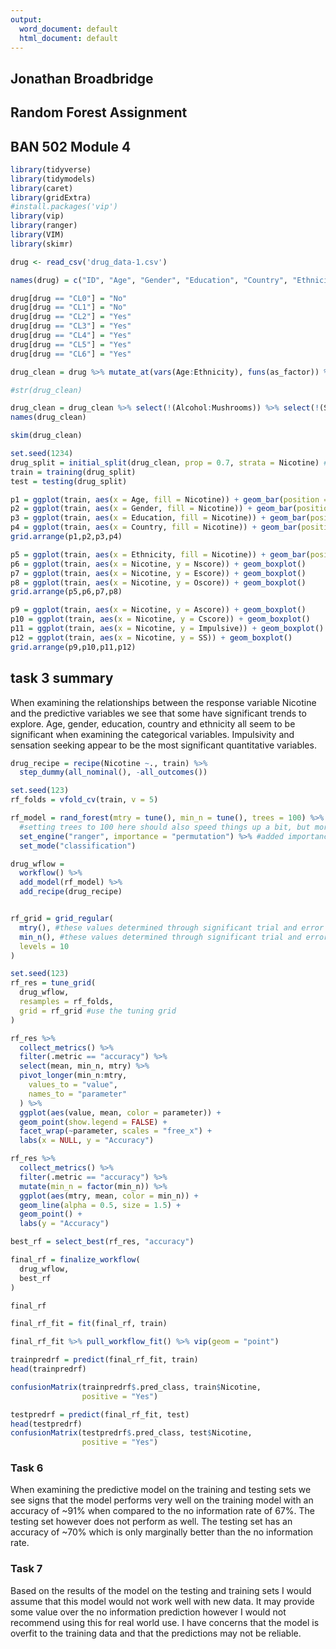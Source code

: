 ---
output:
  word_document: default
  html_document: default
---
## Jonathan Broadbridge

## Random Forest Assignment

## BAN 502 Module 4



```{r, include =FALSE}
library(tidyverse)
library(tidymodels)
library(caret)
library(gridExtra)
#install.packages('vip')
library(vip)
library(ranger)
library(VIM)
library(skimr)
```

```{r}
drug <- read_csv('drug_data-1.csv')

names(drug) = c("ID", "Age", "Gender", "Education", "Country", "Ethnicity","Nscore", "Escore", "Oscore", "Ascore", "Cscore", "Impulsive","SS", "Alcohol", "Amphet", "Amyl", "Benzos", "Caff", "Cannabis","Choc", "Coke", "Crack", "Ecstasy", "Heroin", "Ketamine", "Legalh","LSD", "Meth", "Mushrooms", "Nicotine", "Semer", "VSA")

drug[drug == "CL0"] = "No"
drug[drug == "CL1"] = "No"
drug[drug == "CL2"] = "Yes"
drug[drug == "CL3"] = "Yes"
drug[drug == "CL4"] = "Yes"
drug[drug == "CL5"] = "Yes"
drug[drug == "CL6"] = "Yes"

drug_clean = drug %>% mutate_at(vars(Age:Ethnicity), funs(as_factor)) %>%mutate(Age = factor(Age, labels = c("18_24", "25_34", "35_44","45_54", "55_64", "65_"))) %>%mutate(Gender = factor(Gender, labels = c("Male", "Female"))) %>%mutate(Education = factor(Education, labels =c("Under16", "At16", "At17", "At18", "SomeCollege","ProfessionalCert", "Bachelors", "Masters", "Doctorate"))) %>%mutate(Country = factor(Country,labels = c("USA", "NewZealand", "Other", "Australia","Ireland","Canada","UK"))) %>%mutate(Ethnicity = factor(Ethnicity,labels = c("Black", "Asian", "White", "White/Black", "Other","White/Asian", "Black/Asian"))) %>% mutate_at(vars(Alcohol:VSA), funs(as_factor)) %>%select(-ID)

#str(drug_clean)

drug_clean = drug_clean %>% select(!(Alcohol:Mushrooms)) %>% select(!(Semer:VSA))
names(drug_clean)
```

```{r task 1}
skim(drug_clean)
```

```{r task 2}
set.seed(1234) 
drug_split = initial_split(drug_clean, prop = 0.7, strata = Nicotine) #70% in training
train = training(drug_split)
test = testing(drug_split)
```

```{r task 3}
p1 = ggplot(train, aes(x = Age, fill = Nicotine)) + geom_bar(position = "fill")
p2 = ggplot(train, aes(x = Gender, fill = Nicotine)) + geom_bar(position = "fill")
p3 = ggplot(train, aes(x = Education, fill = Nicotine)) + geom_bar(position = "fill")
p4 = ggplot(train, aes(x = Country, fill = Nicotine)) + geom_bar(position = "fill")
grid.arrange(p1,p2,p3,p4)

p5 = ggplot(train, aes(x = Ethnicity, fill = Nicotine)) + geom_bar(position = "fill")
p6 = ggplot(train, aes(x = Nicotine, y = Nscore)) + geom_boxplot()
p7 = ggplot(train, aes(x = Nicotine, y = Escore)) + geom_boxplot()
p8 = ggplot(train, aes(x = Nicotine, y = Oscore)) + geom_boxplot()
grid.arrange(p5,p6,p7,p8)

p9 = ggplot(train, aes(x = Nicotine, y = Ascore)) + geom_boxplot()
p10 = ggplot(train, aes(x = Nicotine, y = Cscore)) + geom_boxplot()
p11 = ggplot(train, aes(x = Nicotine, y = Impulsive)) + geom_boxplot()
p12 = ggplot(train, aes(x = Nicotine, y = SS)) + geom_boxplot()
grid.arrange(p9,p10,p11,p12)
```

## task 3 summary

When examining the relationships between the response variable Nicotine and the predictive variables we see that some have significant trends to explore.
Age, gender, education, country and ethnicity all seem to be significant when examining the categorical variables. Impulsivity and sensation seeking appear to be the most significant quantitative variables.

```{r task 4}
drug_recipe = recipe(Nicotine ~., train) %>%
  step_dummy(all_nominal(), -all_outcomes())

set.seed(123)
rf_folds = vfold_cv(train, v = 5)

rf_model = rand_forest(mtry = tune(), min_n = tune(), trees = 100) %>% #add tuning of mtry and min_n parameters
  #setting trees to 100 here should also speed things up a bit, but more trees might be better
  set_engine("ranger", importance = "permutation") %>% #added importance metric
  set_mode("classification")

drug_wflow = 
  workflow() %>% 
  add_model(rf_model) %>% 
  add_recipe(drug_recipe)


rf_grid = grid_regular(
  mtry(), #these values determined through significant trial and error
  min_n(), #these values determined through significant trial and error
  levels = 10
)

set.seed(123)
rf_res = tune_grid(
  drug_wflow,
  resamples = rf_folds,
  grid = rf_grid #use the tuning grid
)

rf_res %>%
  collect_metrics() %>%
  filter(.metric == "accuracy") %>%
  select(mean, min_n, mtry) %>%
  pivot_longer(min_n:mtry,
    values_to = "value",
    names_to = "parameter"
  ) %>%
  ggplot(aes(value, mean, color = parameter)) +
  geom_point(show.legend = FALSE) +
  facet_wrap(~parameter, scales = "free_x") +
  labs(x = NULL, y = "Accuracy")
```





```{r task 5}
rf_res %>%
  collect_metrics() %>%
  filter(.metric == "accuracy") %>%
  mutate(min_n = factor(min_n)) %>%
  ggplot(aes(mtry, mean, color = min_n)) +
  geom_line(alpha = 0.5, size = 1.5) +
  geom_point() +
  labs(y = "Accuracy")

best_rf = select_best(rf_res, "accuracy")

final_rf = finalize_workflow(
  drug_wflow,
  best_rf
)

final_rf

final_rf_fit = fit(final_rf, train)

final_rf_fit %>% pull_workflow_fit() %>% vip(geom = "point")

trainpredrf = predict(final_rf_fit, train)
head(trainpredrf)

confusionMatrix(trainpredrf$.pred_class, train$Nicotine, 
                positive = "Yes")

testpredrf = predict(final_rf_fit, test)
head(testpredrf)
confusionMatrix(testpredrf$.pred_class, test$Nicotine, 
                positive = "Yes")
```

### Task 6 

When examining the predictive model on the training and testing sets we see signs that the model performs very well on the training model with an accuracy of ~91% when compared to the no information rate of 67%. The testing set however does not perform as well. The testing set has an accuracy of ~70% which is only marginally better than the no information rate.

### Task 7

Based on the results of the model on the testing and training sets I would assume that this model would not work well with new data. It may provide some value over the no information prediction however I would not recommend using this for real world use. I have concerns that the model is overfit to the training data and that the predictions may not be reliable.


